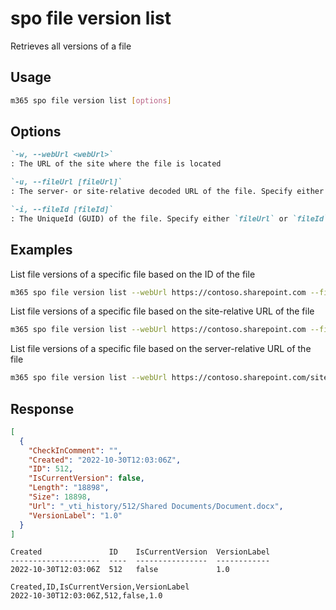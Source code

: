 
# spo file version list

Retrieves all versions of a file

## Usage

```sh
m365 spo file version list [options]
```

## Options

```md definition-list
`-w, --webUrl <webUrl>`
: The URL of the site where the file is located

`-u, --fileUrl [fileUrl]`
: The server- or site-relative decoded URL of the file. Specify either `fileUrl` or `fileId` but not both

`-i, --fileId [fileId]`
: The UniqueId (GUID) of the file. Specify either `fileUrl` or `fileId` but not both
```

<Global />

## Examples

List file versions of a specific file based on the ID of the file

```sh
m365 spo file version list --webUrl https://contoso.sharepoint.com --fileId 'b2307a39-e878-458b-bc90-03bc578531d6'
```

List file versions of a specific file based on the site-relative URL of the file

```sh
m365 spo file version list --webUrl https://contoso.sharepoint.com --fileUrl '/Shared Documents/Document.docx'
```

List file versions of a specific file based on the server-relative URL of the file

```sh
m365 spo file version list --webUrl https://contoso.sharepoint.com/sites/project-x --fileUrl '/sites/project-x/Shared Documents/Document.docx'
```

## Response

<Tabs>
  <TabItem value="JSON">

  ```json
  [
    {
      "CheckInComment": "",
      "Created": "2022-10-30T12:03:06Z",
      "ID": 512,
      "IsCurrentVersion": false,
      "Length": "18898",
      "Size": 18898,
      "Url": "_vti_history/512/Shared Documents/Document.docx",
      "VersionLabel": "1.0"
    }
  ]
  ```

  </TabItem>
  <TabItem value="Text">

  ```text
  Created               ID    IsCurrentVersion  VersionLabel
  --------------------  ----  ----------------  ------------
  2022-10-30T12:03:06Z  512   false             1.0
  ```

  </TabItem>
  <TabItem value="CSV">

  ```csv
  Created,ID,IsCurrentVersion,VersionLabel
  2022-10-30T12:03:06Z,512,false,1.0
  ```

  </TabItem>
</Tabs>

